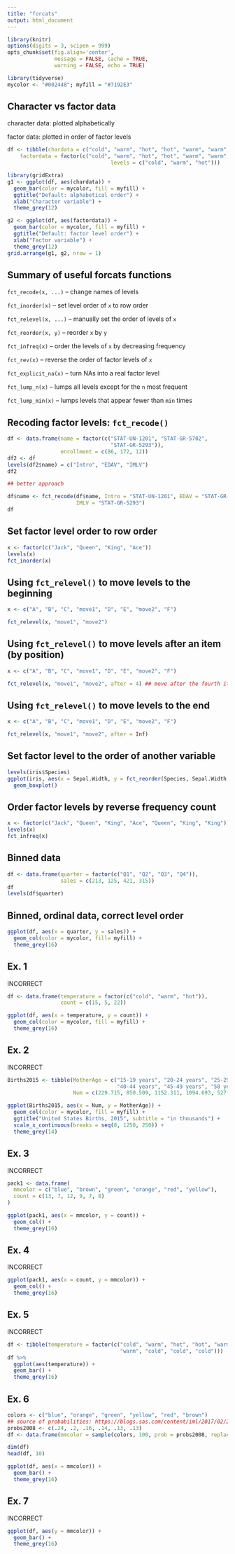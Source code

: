 ```yaml
---
title: "forcats"
output: html_document
---
```


```r
library(knitr)
options(digits = 3, scipen = 999)
opts_chunk$set(fig.align='center',
               message = FALSE, cache = TRUE,
               warning = FALSE, echo = TRUE)
```

```r
library(tidyverse)
mycolor <- "#002448"; myfill = "#7192E3"
```


## Character vs factor data

character data: plotted alphabetically

factor data: plotted in order of factor levels

```r
df <- tibble(chardata = c("cold", "warm", "hot", "hot", "warm", "warm", "cold", "cold", "cold"), 
    factordata = factor(c("cold", "warm", "hot", "hot", "warm", "warm", "cold", "cold", "cold"), 
                                 levels = c("cold", "warm", "hot")))
```



```r
library(gridExtra)
g1 <- ggplot(df, aes(chardata)) +
  geom_bar(color = mycolor, fill = myfill) + 
  ggtitle("Default: alphabetical order") +
  xlab("Character variable") +
  theme_grey(12)

g2 <- ggplot(df, aes(factordata)) +
  geom_bar(color = mycolor, fill = myfill) + 
  ggtitle("Default: factor level order") +
  xlab("Factor variable") +
  theme_grey(12)
grid.arrange(g1, g2, nrow = 1)
```



## Summary of useful **forcats** functions

`fct_recode(x, ...)` -- change names of levels 

`fct_inorder(x)` -- set level order of `x` to row order

`fct_relevel(x, ...)` -- manually set the order of levels of `x` 

`fct_reorder(x, y)` -- reorder `x` by `y`

`fct_infreq(x)` -- order the levels of `x` by decreasing frequency

`fct_rev(x)` -- reverse the order of factor levels of `x`

`fct_explicit_na(x)` -- turn NAs into a real factor level

`fct_lump_n(x)` -- lumps all levels except for the `n` most frequent

`fct_lump_min(x)` -- lumps levels that appear fewer than `min` times


## Recoding factor levels: `fct_recode()`

```r
df <- data.frame(name = factor(c("STAT-UN-1201", "STAT-GR-5702",
                                 "STAT-GR-5293")),
                 enrollment = c(86, 172, 12))
df2 <- df
levels(df2$name) = c("Intro", "EDAV", "IMLV")
df2

## better approach

df$name <- fct_recode(df$name, Intro = "STAT-UN-1201", EDAV = "STAT-GR-5702",
                      IMLV = "STAT-GR-5293")
df
```



## Set factor level order to row order

```r
x <- factor(c("Jack", "Queen", "King", "Ace"))
levels(x)
fct_inorder(x)
```


## Using `fct_relevel()` to move levels to the beginning

```r
x <- c("A", "B", "C", "move1", "D", "E", "move2", "F")

fct_relevel(x, "move1", "move2")
```

## Using `fct_relevel()` to move levels after an item (by position)

```r
x <- c("A", "B", "C", "move1", "D", "E", "move2", "F")

fct_relevel(x, "move1", "move2", after = 4) ## move after the fourth item
```

## Using `fct_relevel()` to move levels to the end

```r
x <- c("A", "B", "C", "move1", "D", "E", "move2", "F")

fct_relevel(x, "move1", "move2", after = Inf)
```


## Set factor level to the order of another variable

```r
levels(iris$Species)
ggplot(iris, aes(x = Sepal.Width, y = fct_reorder(Species, Sepal.Width, median))) +
  geom_boxplot()
```


## Order factor levels by reverse frequency count

```r
x <- factor(c("Jack", "Queen", "King", "Ace", "Queen", "King", "King"))
levels(x)
fct_infreq(x)
```


## Binned data

```r
df <- data.frame(quarter = factor(c("Q1", "Q2", "Q3", "Q4")),
                 sales = c(213, 125, 421, 315))
df
levels(df$quarter)
```

## Binned, ordinal data, correct level order

```r
ggplot(df, aes(x = quarter, y = sales)) + 
  geom_col(color = mycolor, fill= myfill) +
  theme_grey(16)
```


## Ex. 1

INCORRECT

```r
df <- data.frame(temperature = factor(c("cold", "warm", "hot")),
                 count = c(15, 5, 22))

ggplot(df, aes(x = temperature, y = count)) +
  geom_col(color = mycolor, fill = myfill) +
  theme_grey(16)
```



## Ex. 2

INCORRECT

```r
Births2015 <- tibble(MotherAge = c("15-19 years", "20-24 years", "25-29 years", "30-34 years", "35-39 years", 
                                   "40-44 years", "45-49 years", "50 years and over", "Under 15 years"),
                     Num = c(229.715, 850.509, 1152.311, 1094.693, 527.996, 111.848, 8.171, .754, 2.5))

ggplot(Births2015, aes(x = Num, y = MotherAge)) + 
  geom_col(color = mycolor, fill = myfill) + 
  ggtitle("United States Births, 2015", subtitle = "in thousands") +
  scale_x_continuous(breaks = seq(0, 1250, 250)) +
  theme_grey(14)
```


## Ex. 3

INCORRECT

```r
pack1 <- data.frame(
  mmcolor = c("blue", "brown", "green", "orange", "red", "yellow"),
  count = c(13, 7, 12, 9, 7, 8)
)

ggplot(pack1, aes(x = mmcolor, y = count)) + 
  geom_col() +
  theme_grey(16)
```


## Ex. 4

INCORRECT

```r
ggplot(pack1, aes(x = count, y = mmcolor)) + 
  geom_col() +
  theme_grey(16)
```

## Ex. 5

INCORRECT

```r
df <- tibble(temperature = factor(c("cold", "warm", "hot", "hot", "warm",
                                    "warm", "cold", "cold", "cold")))
df %>% 
  ggplot(aes(temperature)) +
  geom_bar() +
  theme_grey(16)
```


## Ex. 6

```r
colors <- c("blue", "orange", "green", "yellow", "red", "brown")
## source of probabilities: https://blogs.sas.com/content/iml/2017/02/20/proportion-of-colors-mandms.html
probs2008 <- c(.24, .2, .16, .14, .13, .13)
df <- data.frame(mmcolor = sample(colors, 100, prob = probs2008, replace = TRUE))
```

```r
dim(df)
head(df, 10)
```

```r
ggplot(df, aes(x = mmcolor)) + 
  geom_bar() +
  theme_grey(16)
```

## Ex. 7

INCORRECT

```r
ggplot(df, aes(y = mmcolor)) + 
  geom_bar() +
  theme_grey(16)
```


